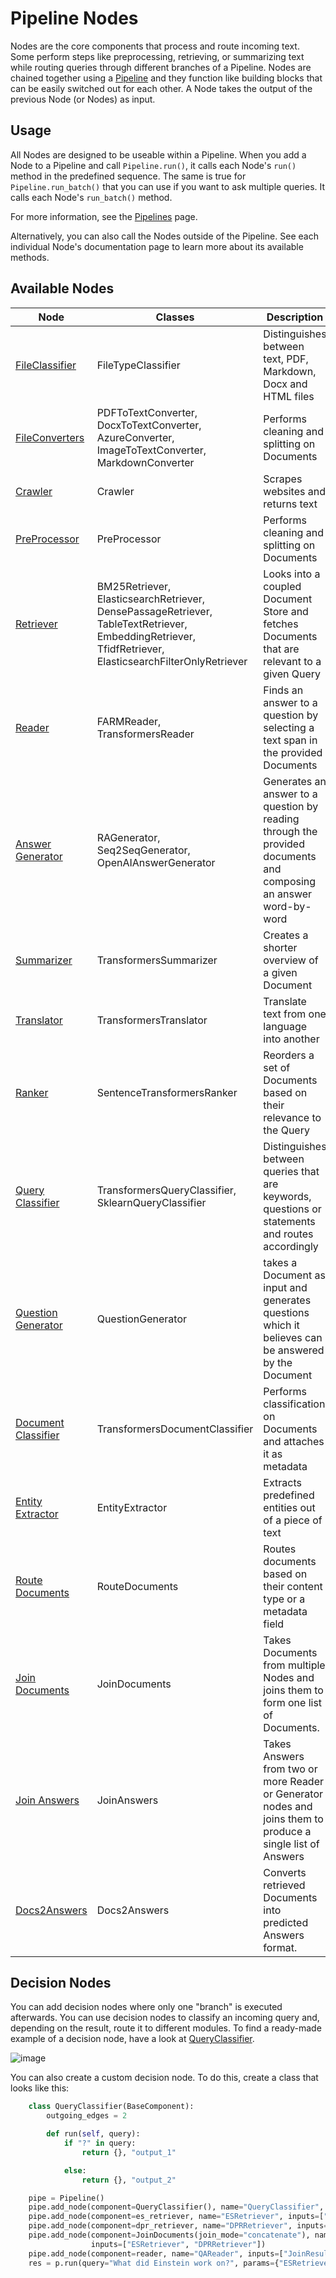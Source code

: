 # Pipeline Nodes

Nodes are the core components that process and route incoming text.
Some perform steps like preprocessing, retrieving, or summarizing text
while routing queries through different branches of a Pipeline.
Nodes are chained together using a [Pipeline](/components/v1.8.0/pipelines)
and they function like building blocks that can be easily switched out for each other.
A Node takes the output of the previous Node (or Nodes) as input.

## Usage

All Nodes are designed to be useable within a Pipeline.
When you add a Node to a Pipeline and call `Pipeline.run()`, it calls each Node's `run()` method in the predefined sequence.
The same is true for `Pipeline.run_batch()` that you can use if you want to ask multiple queries. It calls each Node's `run_batch()` method. 

For more information, see the [Pipelines](/components/v1.8.0/pipelines) page.

Alternatively, you can also call the Nodes outside of the Pipeline.
See each individual Node's documentation page to learn more about its available methods.

## Available Nodes

| Node | Classes | Description   |
|-------------|-----------------------------------------------------------------|---|
| [FileClassifier](/pipeline_nodes/v1.8.0/file-classifier)      | FileTypeClassifier | Distinguishes between text, PDF, Markdown, Docx and HTML files |
| [FileConverters](/pipeline_nodes/v1.8.0/file-converters)      | PDFToTextConverter, DocxToTextConverter, AzureConverter, ImageToTextConverter, MarkdownConverter | Performs cleaning and splitting on Documents   |
| [Crawler](/pipeline_nodes/v1.8.0/crawler)      | Crawler | Scrapes websites and returns text  |
| [PreProcessor](/pipeline_nodes/v1.8.0/preprocessor)      | PreProcessor                                 | Performs cleaning and splitting on Documents   |
| [Retriever](/pipeline_nodes/v1.8.0/retriever)       | BM25Retriever, ElasticsearchRetriever, DensePassageRetriever, TableTextRetriever, EmbeddingRetriever, TfidfRetriever, ElasticsearchFilterOnlyRetriever  | Looks into a coupled Document Store and fetches Documents that are relevant to a given Query  |
| [Reader](/pipeline_nodes/v1.8.0/reader)      | FARMReader, TransformersReader                      |  Finds an answer to a question by selecting a text span in the provided Documents |
| [Answer Generator](/pipeline_nodes/v1.8.0/answer-generator)      | RAGenerator, Seq2SeqGenerator, OpenAIAnswerGenerator  |  Generates an answer to a question by reading through the provided documents and composing an answer word-by-word |
| [Summarizer](/pipeline_nodes/v1.8.0/summarizer)      | TransformersSummarizer  |  Creates a shorter overview of a given Document |
| [Translator](/pipeline_nodes/v1.8.0/translator)      | TransformersTranslator  |  Translate text from one language into another |
| [Ranker](/pipeline_nodes/v1.8.0/ranker)      | SentenceTransformersRanker  |  Reorders a set of Documents based on their relevance to the Query |
| [Query Classifier](/pipeline_nodes/v1.8.0/query-classifier)      | TransformersQueryClassifier, SklearnQueryClassifier  |  Distinguishes between queries that are keywords, questions or statements and routes accordingly |
| [Question Generator](/pipeline_nodes/v1.8.0/question-generator)      | QuestionGenerator  | takes a Document as input and generates questions which it believes can be answered by the Document |
| [Document Classifier](/pipeline_nodes/v1.8.0/document-classifier)      | TransformersDocumentClassifier  |  Performs classification on Documents and attaches it as metadata |
| [Entity Extractor](/pipeline_nodes/v1.8.0/entity-extractor)      | EntityExtractor  |  Extracts predefined entities out of a piece of text |
| [Route Documents](/pipeline_nodes/v1.8.0/route-documents)      | RouteDocuments  |  Routes documents based on their content type or a metadata field  |
| [Join Documents](/pipeline_nodes/v1.8.0/join-documents)      | JoinDocuments  |  Takes Documents from multiple Nodes and joins them to form one list of Documents. |
| [Join Answers](/pipeline_nodes/v1.8.0/join-answers)      | JoinAnswers  |  Takes Answers from two or more Reader or Generator nodes and joins them to produce a single list of Answers |
| [Docs2Answers](/pipeline_nodes/v1.8.0/docs2answers)      | Docs2Answers  |  Converts retrieved Documents into predicted Answers format. |

## Decision Nodes

You can add decision nodes where only one "branch" is executed afterwards.
You can use decision nodes to classify an incoming query and, depending on the result, route it to different modules.
To find a ready-made example of a decision node, have a look at [QueryClassifier](/pipeline_nodes/v1.8.0/query-classifier).

![image](https://user-images.githubusercontent.com/1563902/102452199-41229b80-403a-11eb-9365-7038697e7c3e.png)

You can also create a custom decision node. To do this, create a class that looks like this:

```python
    class QueryClassifier(BaseComponent):
        outgoing_edges = 2

        def run(self, query):
            if "?" in query:
                return {}, "output_1"

            else:
                return {}, "output_2"

    pipe = Pipeline()
    pipe.add_node(component=QueryClassifier(), name="QueryClassifier", inputs=["Query"])
    pipe.add_node(component=es_retriever, name="ESRetriever", inputs=["QueryClassifier.output_1"])
    pipe.add_node(component=dpr_retriever, name="DPRRetriever", inputs=["QueryClassifier.output_2"])
    pipe.add_node(component=JoinDocuments(join_mode="concatenate"), name="JoinResults",
                  inputs=["ESRetriever", "DPRRetriever"])
    pipe.add_node(component=reader, name="QAReader", inputs=["JoinResults"])
    res = p.run(query="What did Einstein work on?", params={"ESRetriever": {"top_k": 1}, "DPRRetriever": {"top_k": 3}})
```

<div style={{ marginBottom: "3rem" }} />
